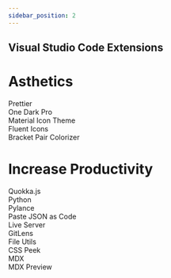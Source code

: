 ```yaml
---
sidebar_position: 2
---
```


## Visual Studio Code Extensions

# Asthetics
Prettier  
One Dark Pro  
Material Icon Theme  
Fluent Icons  
Bracket Pair Colorizer  

# Increase Productivity
Quokka.js  
Python  
Pylance  
Paste JSON as Code  
Live Server  
GitLens  
File Utils  
CSS Peek  
MDX  
MDX Preview  


